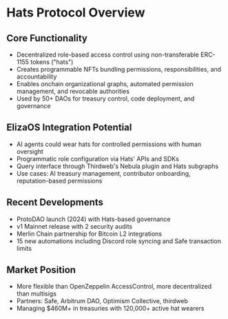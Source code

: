 # Hats Protocol Overview

## Core Functionality

- Decentralized role-based access control using non-transferable ERC-1155 tokens ("hats")
- Creates programmable NFTs bundling permissions, responsibilities, and accountability
- Enables onchain organizational graphs, automated permission management, and revocable authorities
- Used by 50+ DAOs for treasury control, code deployment, and governance

## ElizaOS Integration Potential

- AI agents could wear hats for controlled permissions with human oversight
- Programmatic role configuration via Hats' APIs and SDKs
- Query interface through Thirdweb's Nebula plugin and Hats subgraphs
- Use cases: AI treasury management, contributor onboarding, reputation-based permissions

## Recent Developments

- ProtoDAO launch (2024) with Hats-based governance
- v1 Mainnet release with 2 security audits
- Merlin Chain partnership for Bitcoin L2 integrations
- 15 new automations including Discord role syncing and Safe transaction limits

## Market Position

- More flexible than OpenZeppelin AccessControl, more decentralized than multisigs
- Partners: Safe, Arbitrum DAO, Optimism Collective, thirdweb
- Managing $460M+ in treasuries with 120,000+ active hat wearers
